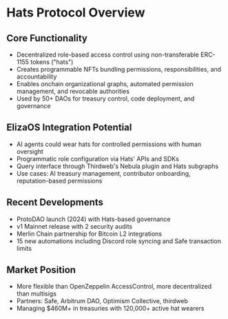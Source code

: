 # Hats Protocol Overview

## Core Functionality

- Decentralized role-based access control using non-transferable ERC-1155 tokens ("hats")
- Creates programmable NFTs bundling permissions, responsibilities, and accountability
- Enables onchain organizational graphs, automated permission management, and revocable authorities
- Used by 50+ DAOs for treasury control, code deployment, and governance

## ElizaOS Integration Potential

- AI agents could wear hats for controlled permissions with human oversight
- Programmatic role configuration via Hats' APIs and SDKs
- Query interface through Thirdweb's Nebula plugin and Hats subgraphs
- Use cases: AI treasury management, contributor onboarding, reputation-based permissions

## Recent Developments

- ProtoDAO launch (2024) with Hats-based governance
- v1 Mainnet release with 2 security audits
- Merlin Chain partnership for Bitcoin L2 integrations
- 15 new automations including Discord role syncing and Safe transaction limits

## Market Position

- More flexible than OpenZeppelin AccessControl, more decentralized than multisigs
- Partners: Safe, Arbitrum DAO, Optimism Collective, thirdweb
- Managing $460M+ in treasuries with 120,000+ active hat wearers
